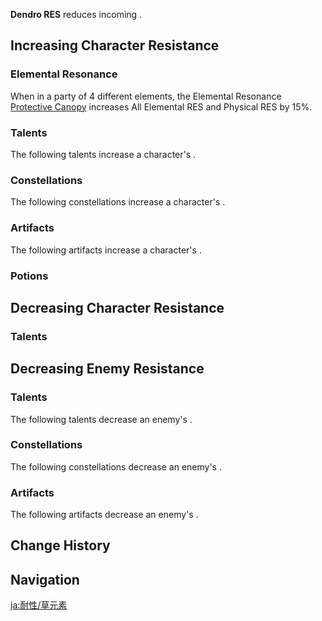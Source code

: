 {{ResistanceTabs}}
{{See also|Dendro|Dendro Damage Bonus}}
{{Terminology Infobox
|title        = Dendro RES
|type         = Attributes
}}
'''Dendro RES''' reduces incoming {{Color|Dendro DMG}}.
==Increasing Character Resistance==
===Elemental Resonance===
{{Main|Elemental Resonance}}
When in a party of 4 different elements, the Elemental Resonance [[Protective Canopy]] increases All Elemental RES and Physical RES by 15%.

===Talents===
The following talents increase a character's {{Color|Dendro|Dendro RES}}.
{{Talents by Category Table|Dendro RES Increase Talents}}

===Constellations===
The following constellations increase a character's {{Color|Dendro|Dendro RES}}.
{{Constellations by Category Table|Dendro RES Increase Constellations}}

===Artifacts===
The following artifacts increase a character's {{Color|Dendro|Dendro RES}}.
{{Artifacts by Category Table|Dendro RES Increase Artifacts}}

===Potions===
{{Food by Category Table|Dendro RES Dishes}}

==Decreasing Character Resistance==
===Talents===
{{Talents by Category Table|Dendro RES Decrease Talents}}

==Decreasing Enemy Resistance==
===Talents===
The following talents decrease an enemy's {{Color|Dendro|Dendro RES}}.
{{Talents by Category Table|Dendro RES Reduction Talents}}

===Constellations===
The following constellations decrease an enemy's {{Color|Dendro|Dendro RES}}.
{{Constellations by Category Table|Dendro RES Reduction Constellations}}

===Artifacts===
The following artifacts decrease an enemy's {{Color|Dendro|Dendro RES}}.
{{Artifacts by Category Table|Dendro RES Reduction Artifacts}}

==Change History==
{{Change History|1.0}}

==Navigation==
{{Attribute Navbox}}

[[ja:耐性/草元素]]